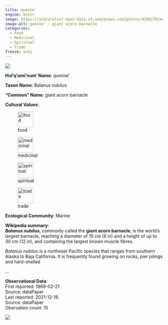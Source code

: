 ```yaml
---
title: qumine'
engine: knitr
image: https://inaturalist-open-data.s3.amazonaws.com/photos/4306270/medium.jpg
image-alt: qumine' - giant acorn barnacle
categories:
  - Food
  - Medicinal
  - Spiritual
  - Trade
freeze: auto
---
```

![](https://inaturalist-open-data.s3.amazonaws.com/photos/4306270/medium.jpg){fig-alt="qumine' - giant acorn barnacle"}

**Hul'q'umi'num' Name**: qumine'



**Taxon Name**: Balanus nubilus

**"Common" Name**: giant acorn barnacle

**Cultural Values**:  

::: {layout-nrow=1 style="width:60%"}
![food](/files/food.svg){width=50px}

![medicinal](/files/medicinal.svg){width=50px}

![spiritual](/files/spiritual.svg){width=50px}

![trade](/files/trade.svg){width=50px}
:::

**Ecological Community**: Marine

**Wikipedia summary**:  
<i><b>Balanus nubilus</b></i>, commonly called the <b>giant acorn barnacle</b>, is the world's largest barnacle, reaching a diameter of 15&#160;cm (6&#160;in) and a height of up to 30&#160;cm (12&#160;in), and containing the largest known muscle fibres.</p><p><i>Balanus nubilus</i> is a northeast Pacific species that ranges from southern Alaska to Baja California. It is frequently found growing on rocks, pier pilings and hard-shelled</p>...

**Observational Data**:   
First reported: 1969-02-21  
Source: dataPaper  
Last reported: 2021-12-16  
Source: dataPaper  
Obervation count: 10

![](community_dist.png)
